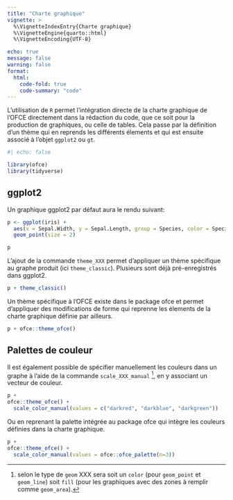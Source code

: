 ```yaml
---
title: "Charte graphique"
vignette: >
  %\VignetteIndexEntry{Charte graphique}
  %\VignetteEngine{quarto::html}
  %\VignetteEncoding{UTF-8}

echo: true
message: false
warning: false
format:
  html:
    code-fold: true
    code-summary: "code"
---
```


L'utilisation de `R` permet l'intégration directe de la charte graphique de l'OFCE directement dans la rédaction du code, que ce soit pour la production de graphiques, ou celle de tables. Cela passe par la définition d'un thème qui en reprends les différents élements et qui est ensuite associé à l'objet `ggplot2` ou `gt`.

```r
#| echo: false

library(ofce)
library(tidyverse)
```

## ggplot2

Un graphique ggplot2 par défaut aura le rendu suivant:

```r

p <- ggplot(iris) + 
  aes(x = Sepal.Width, y = Sepal.Length, group = Species, color = Species) +
  geom_point(size = 2)

p
```

L'ajout de la commande `theme_XXX` permet d'appliquer un thème spécifique au graphe produit (ici `theme_classic`). Plusieurs sont déjà pré-enregistrés dans ggplot2.

```r

p + theme_classic()
```

Un thème spécifique à l'OFCE existe dans le package ofce et permet d'appliquer des modifications de forme qui reprenne les élements de la charte graphique définie par ailleurs.

```r

p + ofce::theme_ofce()
```

## Palettes de couleur

Il est également possible de spécifier manuellement les couleurs dans un graphe à l'aide de la commande `scale_XXX_manual` [^1], en y associant un vecteur de couleur.

[^1]: selon le type de `geom` XXX sera soit un `color` (pour `geom_point` et `geom_line`) soit `fill` (pour les graphiques avec des zones à remplir comme `geom_area`).

```r

p + 
ofce::theme_ofce() + 
  scale_color_manual(values = c("darkred", "darkblue", "darkgreen"))

```

Ou en reprenant la palette intégrée au package ofce qui intègre les couleurs définies dans la charte graphique.

```r

p + 
ofce::theme_ofce() + 
  scale_color_manual(values = ofce::ofce_palette(n=3))

```

<!-- ## Tableaux  -->

<!-- ```{r} -->

<!-- ofce::theme.gt_ofce() -->

<!-- ``` -->